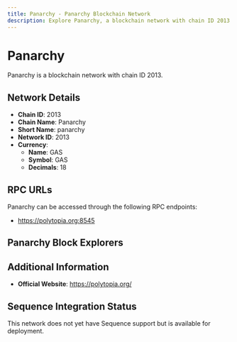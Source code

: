```yaml
--- 
title: Panarchy - Panarchy Blockchain Network
description: Explore Panarchy, a blockchain network with chain ID 2013. Learn about its native currency, GAS, and how to interact with the network.
---
```


# Panarchy

Panarchy is a blockchain network with chain ID 2013.

## Network Details

- **Chain ID**: 2013
- **Chain Name**: Panarchy
- **Short Name**: panarchy
- **Network ID**: 2013
- **Currency**: 
  - **Name**: GAS
  - **Symbol**: GAS
  - **Decimals**: 18

## RPC URLs

Panarchy can be accessed through the following RPC endpoints:

- https://polytopia.org:8545

## Panarchy Block Explorers



## Additional Information

- **Official Website**: https://polytopia.org/

## Sequence Integration Status

This network does not yet have Sequence support but is available for deployment.
